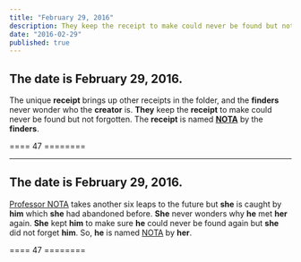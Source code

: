 ```yaml
---
title: "February 29, 2016"
description: They keep the receipt to make could never be found but not forgotten.
date: "2016-02-29"
published: true
---
```


## The date is February 29, 2016.

The unique **receipt** brings up other receipts in the folder, and the **finders** never wonder who the **creator** is. **They** keep the **receipt** to make could never be found but not forgotten. The **receipt** is named **[NOTA](https://prompt.straight-line.org/)** by the **finders**.

==== 47 ========

---

## The date is February 29, 2016.

[Professor NOTA](https://prompt.straight-line.org/) takes another six leaps to the future but **she** is caught by **him** which **she** had abandoned before. **She** never wonders why **he** met **her** again. **She** kept **him** to make sure **he** could never be found again but **she** did not forget **him**. So, **he** is named [NOTA](https://prompt.straight-line.org/) by **her**.

==== 47 ========
